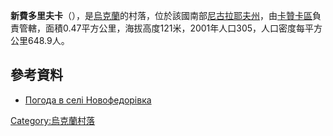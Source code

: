 {{coord|47|54|53|N|33|0|2|E|scale:100000|display=title}}

'''新費多里夫卡'''（{{lang-uk|Новофедорівка}}），是[[烏克蘭|烏克蘭]]的村落，位於該國南部[[尼古拉耶夫州|尼古拉耶夫州]]，由[[卡贊卡區|卡贊卡區]]負責管轄，面積0.47平方公里，海拔高度121米，2001年人口305，人口密度每平方公里648.9人。

==參考資料==
* [http://weather.in.ua/ua/nikolaevskaja/18296 Погода в селі Новофедорівка] {{Wayback|url=http://weather.in.ua/ua/nikolaevskaja/18296 |date=20160607000647 }}

{{Ukraine-geo-stub}}
[[Category:烏克蘭村落|Category:烏克蘭村落]]